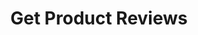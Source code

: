 ---
title: 'Get Product Reviews'
robots: "noindex, follow"
openapi: "../openapi-products-v1.yaml GET /products/reviews"
--- 